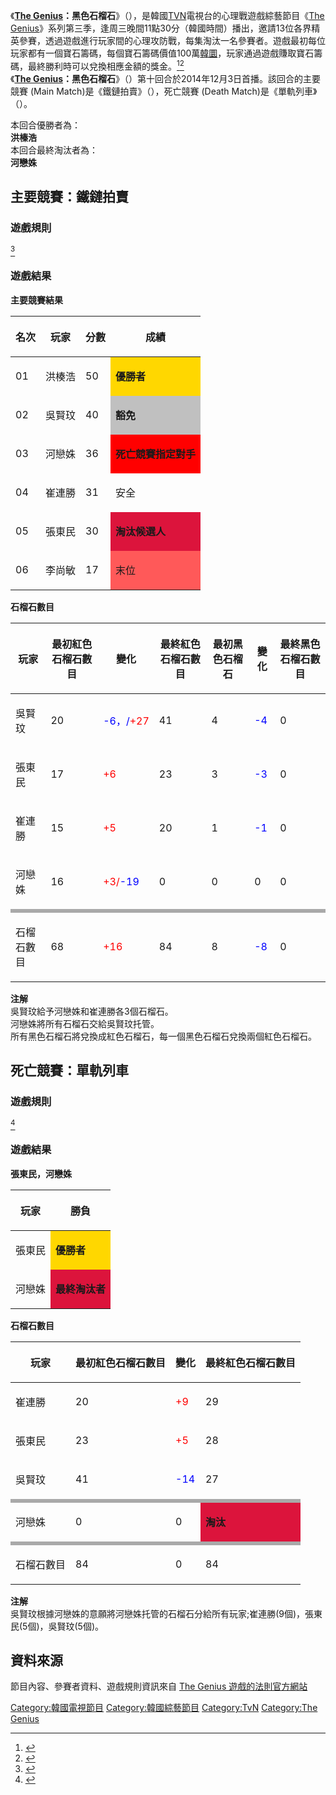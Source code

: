 

{{電視節目信息框
|名稱       = The Genius
|原名       = {{lang|kor|더 지니어스}}
|圖片       = <!-- 注释出：[[File:The_Genius_遊戲的法則.jpg|280px]] -->
|圖說       = 
|類型       = [[綜藝節目|綜藝節目]] [[真人秀|真人秀]]
|主持       = 
|地區       = {{KOR}}
|語言       = [[韓語|韓語]]
|製片人     = 
|監製       = 
|每集長     = 約80分鐘
|電視臺     = [[TVN|TVN]]
|視頻制式   = HD
|音頻制式   = [[立體聲|立體聲]]
|首播國家   = {{KOR}}
|集數       = 第三季第十集
|開始       = 
|結束       = 
|官方網站   = http://program.interest.me/tvn/thegenius3/
|tv_com_id  = 
}}

《'''[[The_Genius|The Genius]]：黑色石榴石'''》（{{lang-ko|더 지니어스: 블랙 가넷}}），是韓國[[TVN|TVN]]電視台的心理戰遊戲綜藝節目《[[The_Genius|The Genius]]》系列第三季，逢周三晚間11點30分（韓國時間）播出，邀請13位各界精英參賽，透過遊戲進行玩家間的心理攻防戰，每集淘汰一名參賽者。遊戲最初每位玩家都有一個寶石籌碼，每個寶石籌碼價值100萬[[韓圜|韓圜]]，玩家通過遊戲賺取寶石籌碼，最終勝利時可以兌換相應金額的獎金。<ref>{{Cite web |url=http://program.interest.me/tvn/thegenius3/17/Contents/Html?h_seq=1 |title=存档副本 |accessdate=2014-12-23 |archive-date=2014-10-19 |archive-url=https://web.archive.org/web/20141019015259/http://program.interest.me/tvn/thegenius3/17/Contents/Html?h_seq=1 |dead-url=no }}</ref><ref>{{Cite web |url=https://mirror.enha.kr/wiki/%EB%8D%94%20%EC%A7%80%EB%8B%88%EC%96%B4%EC%8A%A4%3A%EB%B8%94%EB%9E%99%EA%B0%80%EB%84%B7/1%ED%99%94 |title=存档副本 |accessdate=2017-09-06 |archive-date=2015-04-20 |archive-url=https://web.archive.org/web/20150420010626/https://mirror.enha.kr/wiki/%EB%8D%94%20%EC%A7%80%EB%8B%88%EC%96%B4%EC%8A%A4%3A%EB%B8%94%EB%9E%99%EA%B0%80%EB%84%B7/1%ED%99%94 |dead-url=no }}</ref><br>

《'''[[The_Genius|The Genius]]：黑色石榴石'''》（{{lang-ko|더 지니어스: 블랙 가넷}}）第十回合於2014年12月3日首播。該回合的主要競賽 (Main Match)是《鐵鏈拍賣》（{{lang-ko|체인 옥션}}），死亡競賽 (Death Match)是《單軌列車》（{{lang-ko|모노레일}}）。

本回合優勝者為： <br>
'''洪榛浩'''<br>
本回合最終淘汰者為：<br>
'''河戀姝'''

==主要競賽：鐵鏈拍賣==
===遊戲規則===

<ref>{{Cite web |url=http://program.interest.me/tvn/thegenius3/17/Contents/Html?h_seq=10 |title=存档副本 |accessdate=2014-12-23 |archive-date=2014-12-23 |archive-url=https://web.archive.org/web/20141223084455/http://program.interest.me/tvn/thegenius3/17/Contents/Html?h_seq=10 |dead-url=no }}</ref>  

=== 遊戲結果===
'''主要競賽結果'''
{| class="wikitable"
|-
!名次 !! 玩家!! 分數!! 成績
|-align=center
|01|| 洪楱浩|| 50|| style="background:gold;" align="middle"|'''優勝者'''
|-align=center
|02|| 吳賢玟|| 40||style="background:silver;" align="middle"|'''豁免'''
|-align=center
|03|| 河戀姝|| 36|| style="background:red;" align="middle"|'''死亡競賽指定對手'''
|-align=center
|04|| 崔連勝|| 31|| 安全
|-align=center
|05|| 張東民|| 30|| style="background:crimson;" align="middle"|'''淘汰候選人'''
|-align=center
|06|| 李尚敏|| 17|| style="background:#ff5959;" align="middle"|末位
|}

'''石榴石數目'''
{| class="wikitable"
|-
! 玩家!! 最初紅色石榴石數目!! 變化!!最終紅色石榴石數目!! 最初黑色石榴石!!變化!!最終黑色石榴石數目
|-align=center
| 吳賢玟||20|| <span style=color:blue>-6{{ref|Garnet|1}}，{{ref|Garnet|2}}/<span style=color:red>+27{{ref|Garnet|3}}||41||4|| <span style=color:blue>-4{{ref|Garnet|2}}||0
|-align=center
| 張東民||17|| <span style=color:red>+6{{ref|Garnet|3}} ||23||3|| <span style=color:blue>-3{{ref|Garnet|3}}||0
|-align=center
|崔連勝 ||15|| <span style=color:red>+5{{ref|Garnet|3}}||20||1|| <span style=color:blue>-1{{ref|Garnet|3}}||0
|-align=center
|河戀姝||16|| <span style=color:red>+3{{ref|Garnet|1}}/<span style=color:blue>-19{{ref|Garnet|2}}||0||0|| 0||0
|-align=center
|colspan="7" style="background:darkgrey;"|
|-align=center
|石榴石數目||68||<span style=color:red>+16 ||84||8||<span style=color:blue>-8||0
|}

'''注解''' <br>
{{note|Garnet|1}} 吳賢玟給予河戀姝和崔連勝各3個石榴石。<br>
{{note|Garnet|2}} 河戀姝將所有石榴石交給吳賢玟托管。<br>
{{note|Garnet|3}} 所有黑色石榴石將兌換成紅色石榴石，每一個黑色石榴石兌換兩個紅色石榴石。<br>

==死亡競賽：單軌列車==
===遊戲規則===


<ref>{{Cite web |url=http://program.interest.me/tvn/thegenius3/20/Contents/Html?h_seq=8 |title=存档副本 |accessdate=2014-12-23 |archive-date=2014-12-23 |archive-url=https://web.archive.org/web/20141223084046/http://program.interest.me/tvn/thegenius3/20/Contents/Html?h_seq=8 |dead-url=no }}</ref>

=== 遊戲結果===
'''張東民，河戀姝'''
{| class="wikitable"
|-
! 玩家!! 勝負
|-
|張東民|| style="background:gold;" align="middle"|'''優勝者'''
|-
|河戀姝|| style="background:crimson;" align="middle"|'''最終淘汰者''' 
|}


'''石榴石數目'''
{| class="wikitable"
|-
! 玩家!! 最初紅色石榴石數目!! 變化!!最終紅色石榴石數目
|-align=center
|崔連勝 ||20|| <span style=color:red>+9{{ref|Garnet|1}}||29
|-align=center
| 張東民||23|| <span style=color:red>+5{{ref|Garnet|1}} ||28
|-align=center
| 吳賢玟||41|| <span style=color:blue>-14{{ref|Garnet|1}}||27
|-align=center
|colspan="4" style="background:darkgrey;"|
|-align=center
|河戀姝  ||0||0||style="background:crimson;" align="middle"|'''淘汰'''
|-align=center
|colspan="4" style="background:darkgrey;"|
|-align=center
|石榴石數目||84|| 0||84
|}

'''注解''' <br>
{{note|Garnet|1}} 吳賢玟根據河戀姝的意願將河戀姝托管的石榴石分給所有玩家;崔連勝(9個)，張東民(5個)，吳賢玟(5個)。<br>

== 資料來源==
<references />
節目內容、參賽者資料、遊戲規則資訊來自 [http://thegenius.interest.me/ The Genius 遊戲的法則官方網站]{{Wayback|url=http://thegenius.interest.me/ |date=20130723233723 }}{{ko icon}}
[[Category:韓國電視節目|Category:韓國電視節目]]
[[Category:韓國綜藝節目|Category:韓國綜藝節目]]
[[Category:TvN|Category:TvN]]
[[Category:The_Genius|Category:The Genius]]